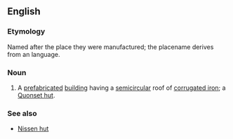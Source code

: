 ==English==

===Etymology===
Named after the place they were manufactured; the placename derives from an {{etyl|alg|en}} language.

===Noun===
{{en-noun}}

#{{US}} A [[prefabricated]] [[building]] having a [[semicircular]] roof of [[corrugated iron]]; a [[Quonset hut]].

===See also===
*[[Nissen hut]] {{qualifier|UK}}